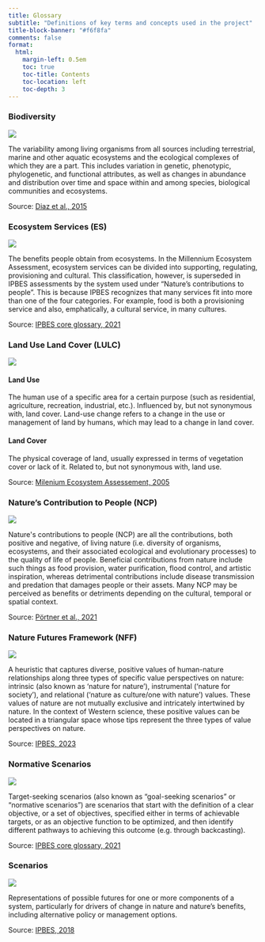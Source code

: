 ```yaml
---
title: Glossary
subtitle: "Definitions of key terms and concepts used in the project"
title-block-banner: "#f6f8fa"
comments: false
format:
  html:
    margin-left: 0.5em
    toc: true
    toc-title: Contents
    toc-location: left
    toc-depth: 3
---
```


### Biodiversity {#Biodiversity}
```{=html}
<img src="../img/dummybiodiversity.png" class = "glossimg", 'blank');"/>
<text>
<p></p>
The variability among living organisms from all sources including terrestrial, marine and other aquatic ecosystems and the ecological complexes of which they are a part. This includes variation in genetic, phenotypic, phylogenetic, and functional attributes, as well as changes in abundance and distribution over time and space within and among species, biological communities and ecosystems.
<p></p>
Source: <a href="https://doi.org/10.1016/j.cosust.2014.11.002">Diaz et al., 2015</a>
</text>

```

### Ecosystem Services (ES) {#ES}
```{=html}
<img src="../img/dummyES.png" class = "glossimg", 'blank');"/>
<text>
<p></p>
The benefits people obtain from ecosystems. In the Millennium Ecosystem Assessment, ecosystem services can be divided into supporting, regulating, provisioning and cultural. This classification, however, is superseded in IPBES assessments by the system used under “Nature’s contributions to people”. This is because IPBES recognizes that many services fit into more than one of the four categories. For example, food is both a provisioning service and also, emphatically, a cultural service, in many cultures.
<p></p>
Source: <a href="https://www.ipbes.net/glossary-tag/ecosystem-service">IPBES core glossary, 2021</a>
</text>
```

### Land Use Land Cover (LULC) {#LULC}
```{=html}
<img src="../img/dummyLULCC.png" class = "glossimg", 'blank');"/>
<text>
<p></p>
<h4>Land Use</h4>

The human use of a specific area for a certain purpose (such as residential, agriculture, recreation, industrial, etc.). Influenced by, but not synonymous with, land cover. Land-use change refers to a change in the use or management of land by humans, which may lead to a change in land cover.

<p></p>
<h4>Land Cover</h4>

The physical coverage of land, usually expressed in terms
of vegetation cover or lack of it. Related to, but not synonymous
with, land use.
<p></p>
Source: <a href="https://www.millenniumassessment.org/documents/document.776.aspx.pdf
Land Cover">Milenium Ecosystem Assessement, 2005
</a>

</text>
```

### Nature's Contribution to People (NCP) {#NCP}
```{=html}
<img src="../img/NCP.png" class = "glossimg", 'blank');"/>
<text>
<p></p>
Nature's contributions to people (NCP) are all the contributions, both positive and negative, of living nature (i.e. diversity of organisms, ecosystems, and their associated ecological and evolutionary processes) to the quality of life of people. Beneficial contributions from nature include such things as food provision, water purification, flood control, and artistic inspiration, whereas detrimental contributions include disease transmission and predation that damages people or their assets. Many NCP may be perceived as benefits or detriments depending on the cultural, temporal or spatial context.
<p></p>
Source: <a href="https://doi.org/10.5281/zenodo.5101125">Pörtner et al., 2021</a>
</text>
```

### Nature Futures Framework (NFF) {#NFF}
```{=html}
<img src="../img/naturefutureframework.png" class = "glossimg", object-fit: contain" onclick="window.open('https://www.ipbes.net/scenarios-models', 'blank');"/>
<text>
<p></p>
A heuristic that captures diverse, positive values of human-nature relationships along three types of specific value perspectives on nature: intrinsic (also known as ‘nature for nature’), instrumental (‘nature for society’), and relational (‘nature as culture/one with nature’) values. These values of nature are not mutually exclusive and intricately intertwined by nature. In the context of Western science, these positive values can be located in a triangular space whose tips represent the three types of value perspectives on nature.
<p></p>
Source: <a href="https://doi.org/10.5281/zenodo.8171339">IPBES, 2023</a>
</text>
```

### Normative Scenarios {#NScenarios}
```{=html}
<img src="../img/Normative.png" class = "glossimg", 'blank');"/>
<text>
<p></p>
Target-seeking scenarios (also known as “goal-seeking scenarios” or “normative scenarios”) are scenarios that start with the definition of a clear objective, or a set of objectives, specified either in terms of achievable targets, or as an objective function to be optimized, and then identify different pathways to achieving this outcome (e.g. through backcasting).
<p></p>
Source: <a href="https://www.ipbes.net/glossary-tag/scenarios">IPBES core glossary, 2021</a>
</text>
```

### Scenarios {#Scenarios}
```{=html}
<img src="../img/Scenario.png" class = "glossimg", 'blank');"/>
<text>
<p></p>
Representations of possible futures for one or more components of a system, particularly for drivers of change in nature and nature’s benefits, including alternative policy or management options.
<p></p>
Source: <a href="https://doi.org/10.5281/zenodo.3237429">IPBES, 2018</a>
</text>
```


